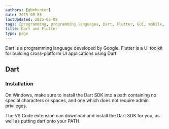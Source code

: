 ```yaml
---
authors: [gbmhunter]
date: 2025-05-08
lastUpdated: 2025-05-08
tags: [programming, programming languages, Dart, Flutter, GUI, mobile, desktop, web, cross-platform]
title: Dart and Flutter
type: page
---
```


<WarningIsNotes />

Dart is a programming language developed by Google. Flutter is a UI toolkit for building cross-platform UI applications using Dart.

## Dart

### Installation

On Windows, make sure to install the Dart SDK into a path containing no special characters or spaces, and one which does not require admin privileges.

The VS Code extension can download and install the Dart SDK for you, as well as putting dart onto your PATH.
